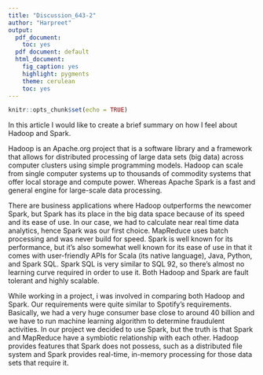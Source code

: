 ---
title: "Discussion_643-2"
author: "Harpreet"
output:
  pdf_document:
    toc: yes
  pdf document: default
  html_document:
    fig_caption: yes
    highlight: pygments
    theme: cerulean
    toc: yes
---
```{r setup, include=FALSE}
knitr::opts_chunk$set(echo = TRUE)
```

In this article I would like to create a brief summary on how I feel about Hadoop and Spark.

Hadoop is an Apache.org project that is a software library and a framework that allows for distributed processing of large data sets (big data) across computer clusters using simple programming models. Hadoop can scale from single computer systems up to thousands of commodity systems that offer local storage and compute power. Whereas Apache Spark is a fast and general engine for large-scale data processing.

There are business applications where Hadoop outperforms the newcomer Spark, but Spark has its place in the big data space because of its speed and its ease of use. In our case, we had to calculate near real time data analytics, hence Spark was our first choice. MapReduce uses batch processing and was never build for speed. Spark is well known for its performance, but it's also somewhat well known for its ease of use in that it comes with user-friendly APIs for Scala (its native language), Java, Python, and Spark SQL. Spark SQL is very similar to SQL 92, so there's almost no learning curve required in order to use it. Both Hadoop and Spark are fault tolerant and highly scalable. 

While working in a project, i was involved in comparing both Hadoop and Spark. Our requirements were quite similar to Spotify's requirements. Basically, we had a very huge consumer base close to around 40 billion and we have to run machine learning algorithm to determine fraudulent activities. In our project we decided to use Spark, but the truth is that Spark and MapReduce have a symbiotic relationship with each other. Hadoop provides features that Spark does not possess, such as a distributed file system and Spark provides real-time, in-memory processing for those data sets that require it.
